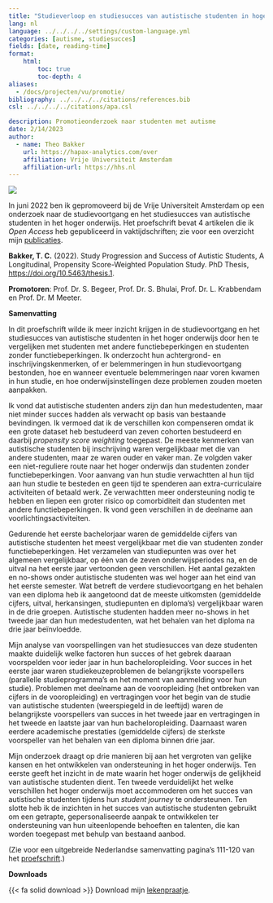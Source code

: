 ```yaml
---
title: "Studieverloop en studiesucces van autistische studenten in hoger onderwijs"
lang: nl
language: ../../../../settings/custom-language.yml
categories: [autisme, studiesucces]
fields: [date, reading-time]
format:
    html:
        toc: true
        toc-depth: 4
aliases: 
  - /docs/projecten/vu/promotie/
bibliography: ../../../../citations/references.bib
csl: ../../../../citations/apa.csl

description: Promotieonderzoek naar studenten met autisme
date: 2/14/2023
author:
  - name: Theo Bakker 
    url: https://hapax-analytics.com/over
    affiliation: Vrije Universiteit Amsterdam
    affiliation-url: https://hhs.nl
---
```


![](images/image-1631302327.png)

In juni 2022 ben ik gepromoveerd bij de Vrije Universiteit Amsterdam op een onderzoek naar de studievoortgang en het studiesucces van autistische studenten in het hoger onderwijs. Het proefschrift bevat 4 artikelen die ik *Open Access* heb gepubliceerd in vaktijdschriften; zie voor een overzicht mijn [publicaties](../../../../docs/over/over.html#publicaties).

**Bakker, T. C.** (2022). Study Progression and Success of Autistic Students, A Longitudinal, Propensity Score-Weighted Population Study. PhD Thesis, <https://doi.org/10.5463/thesis.1>.

**Promotoren**: Prof. Dr. S. Begeer, Prof. Dr. S. Bhulai, Prof. Dr. L. Krabbendam en Prof. Dr. M Meeter.

**Samenvatting**

In dit proefschrift wilde ik meer inzicht krijgen in de studievoortgang en het studiesucces van autistische studenten in het hoger onderwijs door hen te vergelijken met studenten met andere functiebeperkingen en studenten zonder functiebeperkingen. Ik onderzocht hun achtergrond- en inschrijvingskenmerken, of er belemmeringen in hun studievoortgang bestonden, hoe en wanneer eventuele belemmeringen naar voren kwamen in hun studie, en hoe onderwijsinstellingen deze problemen zouden moeten aanpakken.

Ik vond dat autistische studenten anders zijn dan hun medestudenten, maar niet minder succes hadden als verwacht op basis van bestaande bevindingen. Ik vermoed dat ik de verschillen kon compenseren omdat ik een grote dataset heb bestudeerd van zeven cohorten bestudeerd en daarbij *propensity score weighting* toegepast. De meeste kenmerken van autistische studenten bij inschrijving waren vergelijkbaar met die van andere studenten, maar ze waren ouder en vaker man. Ze volgden vaker een niet-reguliere route naar het hoger onderwijs dan studenten zonder functiebeperkingen. Voor aanvang van hun studie verwachtten al hun tijd aan hun studie te besteden en geen tijd te spenderen aan extra-curriculaire activiteiten of betaald werk. Ze verwachtten meer ondersteuning nodig te hebben en liepen een groter risico op comorbiditeit dan studenten met andere functiebeperkingen. Ik vond geen verschillen in de deelname aan voorlichtingsactiviteiten.

Gedurende het eerste bachelorjaar waren de gemiddelde cijfers van autistische studenten het meest vergelijkbaar met die van studenten zonder functiebeperkingen. Het verzamelen van studiepunten was over het algemeen vergelijkbaar, op één van de zeven onderwijsperiodes na, en de uitval na het eerste jaar vertoonden geen verschillen. Het aantal gezakten en no-shows onder autistische studenten was wel hoger aan het eind van het eerste semester. Wat betreft de verdere studievoortgang en het behalen van een diploma heb ik aangetoond dat de meeste uitkomsten (gemiddelde cijfers, uitval, herkansingen, studiepunten en diploma's) vergelijkbaar waren in de drie groepen. Autistische studenten hadden meer no-shows in het tweede jaar dan hun medestudenten, wat het behalen van het diploma na drie jaar beïnvloedde.

Mijn analyse van voorspellingen van het studiesucces van deze studenten maakte duidelijk welke factoren hun succes of het gebrek daaraan voorspelden voor ieder jaar in hun bacheloropleiding. Voor succes in het eerste jaar waren studiekeuzeproblemen de belangrijkste voorspellers (parallelle studieprogramma's en het moment van aanmelding voor hun studie). Problemen met deelname aan de vooropleiding (het ontbreken van cijfers in de vooropleiding) en vertragingen voor het begin van de studie van autistische studenten (weerspiegeld in de leeftijd) waren de belangrijkste voorspellers van succes in het tweede jaar en vertragingen in het tweede en laatste jaar van hun bacheloropleiding. Daarnaast waren eerdere academische prestaties (gemiddelde cijfers) de sterkste voorspeller van het behalen van een diploma binnen drie jaar.

Mijn onderzoek draagt op drie manieren bij aan het vergroten van gelijke kansen en het ontwikkelen van ondersteuning in het hoger onderwijs. Ten eerste geeft het inzicht in de mate waarin het hoger onderwijs de gelijkheid van autistische studenten dient. Ten tweede verduidelijkt het welke verschillen het hoger onderwijs moet accommoderen om het succes van autistische studenten tijdens hun *student journey* te ondersteunen. Ten slotte heb ik de inzichten in het succes van autistische studenten gebruikt om een getrapte, gepersonaliseerde aanpak te ontwikkelen ter ondersteuning van hun uiteenlopende behoeften en talenten, die kan worden toegepast met behulp van bestaand aanbod.

(Zie voor een uitgebreide Nederlandse samenvatting pagina's 111-120 van het [proefschrift](https://doi.org/10.5463/thesis.1).)

**Downloads**

{{< fa solid download >}} Download mijn [lekenpraatje](../../../../downloads/Lekenpraatje_Promotie_TBakker_VU_20220608_v4.pdf).
